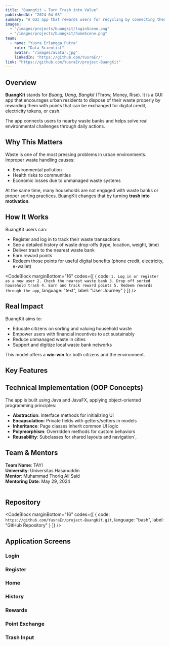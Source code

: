 ```yaml
---
title: "BuangKit – Turn Trash into Value"
publishedAt: "2024-04-08"
summary: "A GUI app that rewards users for recycling by connecting them to local waste banks. Designed to reduce urban waste through practical and profitable action."
images:
  - "/images/projects/buangkit/loginScene.png"
  - "/images/projects/buangkit/homeScene.png"
team:
  - name: "Yusra Erlangga Putra"
    role: "Data Scientist"
    avatar: "/images/avatar.jpg"
    linkedIn: "https://github.com/YusraEr/"
link: "https://github.com/YusraEr/project-BuangKit"
---
```


## Overview

**BuangKit** stands for *Buang, Uang, Bangkit* (Throw, Money, Rise). It is a GUI app that encourages urban residents to dispose of their waste properly by rewarding them with points that can be exchanged for digital credit, electricity tokens, or cash.

The app connects users to nearby waste banks and helps solve real environmental challenges through daily actions.

## Why This Matters

Waste is one of the most pressing problems in urban environments. Improper waste handling causes:

- Environmental pollution  
- Health risks to communities  
- Economic losses due to unmanaged waste systems  

At the same time, many households are not engaged with waste banks or proper sorting practices. BuangKit changes that by turning **trash into motivation**.

## How It Works

BuangKit users can:

- Register and log in to track their waste transactions  
- See a detailed history of waste drop-offs (type, location, weight, time)  
- Deliver trash to the nearest waste bank  
- Earn reward points  
- Redeem those points for useful digital benefits (phone credit, electricity, e-wallet)  

<CodeBlock
  marginBottom="16"
  codes={[
    {
      code:
`1. Log in or register as a new user
2. Check the nearest waste bank
3. Drop off sorted household trash
4. Earn and track reward points
5. Redeem rewards through the app`,
      language: "text",
      label: "User Journey"
    }
  ]}
/>

## Real Impact

BuangKit aims to:

- Educate citizens on sorting and valuing household waste  
- Empower users with financial incentives to act sustainably  
- Reduce unmanaged waste in cities  
- Support and digitize local waste bank networks  

This model offers a **win-win** for both citizens and the environment.

## Key Features

<Table 
  data={{
    headers: [
      { content: "Feature", key: "feature" },
      { content: "Description", key: "description" }
    ],
    rows: [
      ["Login/Register", "Secure access with user profile and history tracking"],
      ["Waste History", "Detailed record of all past submissions"],
      ["Rewards", "Earn points for each drop-off at verified waste banks"],
      ["Point Exchange", "Convert points into credit, electricity, or e-wallet balance"]
    ]
  }}
/>

## Technical Implementation (OOP Concepts)

The app is built using Java and JavaFX, applying object-oriented programming principles:

- **Abstraction**: Interface methods for initializing UI
- **Encapsulation**: Private fields with getters/setters in models
- **Inheritance**: Page classes inherit common UI logic
- **Polymorphism**: Overridden methods for custom behaviors
- **Reusability**: Subclasses for shared layouts and navigation`,


## Team & Mentors

**Team Name**: TAYI  
**University**: Universitas Hasanuddin  
**Mentor**: Muhammad Thoriq Ali Said  
**Mentoring Date**: May 29, 2024

<Table 
  data={{
    headers: [
      { content: "Team Member", key: "name" },
      { content: "Student ID", key: "id" }
    ],
    rows: [
      ["Yusra Erlangga Putra", "H071231052"],
      ["Thahirah Awlyah Zahra", "H071221073"],
      ["Muhammad Ikhsan Saputra", "H071231083"],
      ["Rohsilia Gratia Simak", "H071231087"]
    ]
  }}
/>

## Repository

<CodeBlock
  marginBottom="16"
  codes={[
    {
      code: `https://github.com/YusraEr/project-BuangKit.git`,
      language: "bash",
      label: "GitHub Repository"
    }
  ]}
/>

## Application Screens

### Login  
<Media
  src="/images/projects/buangkit/loginScene.png"
  sizes="640px"
  alt="Example image"
  aspectRatio="16/9"
  radius="l"
/>

### Register  
<Media
  src="/images/projects/buangkit/registerScene.png"
  sizes="640px"
  alt="Example image"
  aspectRatio="16/9"
  radius="l"
/>

### Home  
<Media
  src="/images/projects/buangkit/homeScene.png"
  sizes="640px"
  alt="Example image"
  aspectRatio="16/9"
  radius="l"
/>

### History  
<Media
  src="/images/projects/buangkit/historyScene.png"
  sizes="640px"
  alt="Example image"
  aspectRatio="16/9"
  radius="l"
/>
### Rewards  
<Media
  src="/images/projects/buangkit/rewardScene.png"
  sizes="640px"
  alt="Example image"
  aspectRatio="16/9"
  radius="l"
/>
### Point Exchange  
<Media
  src="/images/projects/buangkit/pointExchange.png"
  sizes="640px"
  alt="Example image"
  aspectRatio="16/9"
  radius="l"
/>

### Trash Input  
<Media
  src="/images/projects/buangkit/trashScene.png"
  sizes="640px"
  alt="Example image"
  aspectRatio="16/9"
  radius="l"
/>
